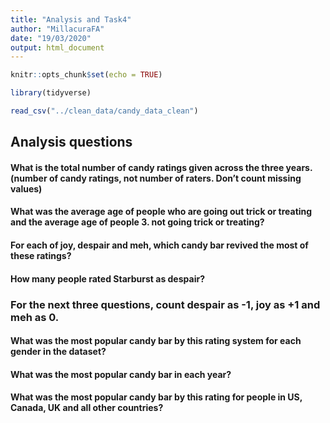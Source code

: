 ```yaml
---
title: "Analysis and Task4"
author: "MillacuraFA"
date: "19/03/2020"
output: html_document
---
```


```r
knitr::opts_chunk$set(echo = TRUE)

library(tidyverse)

read_csv("../clean_data/candy_data_clean")
```

## Analysis questions

#### What is the total number of candy ratings given across the three years. (number of candy ratings, not number of raters. Don’t count missing values)

#### What was the average age of people who are going out trick or treating and the average age of people 3. not going trick or treating?

#### For each of joy, despair and meh, which candy bar revived the most of these ratings?

#### How many people rated Starburst as despair?

### For the next three questions, count despair as -1, joy as +1 and meh as 0.

#### What was the most popular candy bar by this rating system for each gender in the dataset?

#### What was the most popular candy bar in each year?
#### What was the most popular candy bar by this rating for people in US, Canada, UK and all other countries?
